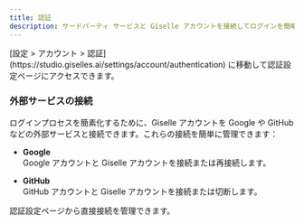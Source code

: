 ```yaml
---
title: 認証
description: サードパーティ サービスと Giselle アカウントを接続してログインを簡略化します。
---
```


<Info>
[設定 > アカウント > 認証](https://studio.giselles.ai/settings/account/authentication) に移動して認証設定ページにアクセスできます。
</Info>

### 外部サービスの接続

ログインプロセスを簡素化するために、Giselle アカウントを Google や GitHub などの外部サービスと接続できます。これらの接続を簡単に管理できます：

- **Google**  
Google アカウントと Giselle アカウントを接続または再接続します。

- **GitHub**  
GitHub アカウントと Giselle アカウントを接続または切断します。

認証設定ページから直接接続を管理できます。
